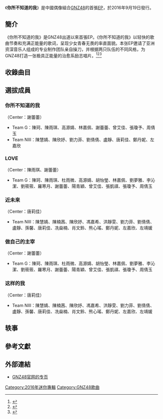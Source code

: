 {{Infobox Album 
| Name           = 你所不知道的我
| Artist         = [[GNZ48|GNZ48]]
| Released       = 2016年9月19日
| Type           = EP
| Cover          = File:GNZ48 You Don't Know Me.jpg
| Caption        = 
| Recorded       = 
| Genre          = [[流行音樂|流行音樂]]
| Length         = 19:17
| Label          = [[丝芭传媒|廣州絲芭文化傳媒有限公司]]
| Producer       = 
| Last album     = 
| This album     = '''你所不知道的我'''<br />（2016年）
| Next album     = [[GNZ48發行作品列表#BOOM!_BOOM!_BOOM!|BOOM! BOOM! BOOM!]]<br />（2017年）
| Misc           = 
{{External music video|type=EP|1={{Bilibili|av6426540|你所不知道的我（舞蹈版）}}}}
}}
《'''你所不知道的我'''》是中國偶像組合[[GNZ48|GNZ48]]的首張[[EP|EP]]，於2016年9月19日發行。

== 簡介 ==
《你所不知道的我》是GNZ48出道以來首張EP。《你所不知道的我》以轻快的歌曲节奏和充满正能量的歌词，呈现少女青春无畏的率直面貌。本张EP邀请了亚洲资深音乐人组成的专业制作团队亲自操刀，并根据两只队伍的不同风格，为GNZ48打造一张极具正能量的治愈系励志唱片。<ref>{{cite web|url=http://www.gnz48.com/html/news/info/201609/208.html|title=GNZ48首张EP《你所不知道的我》同名主打歌MV首发啦|website=GNZ48|date=2016-09-12|access-date=2018-12-15|archive-date=2019-11-08|archive-url=https://web.archive.org/web/20191108020640/http://www.gnz48.com/html/news/info/201609/208.html|dead-url=no}}</ref><ref>{{cite web|url=http://www.gnz48.com/html/news/info/201609/213.html|title=GNZ48首原创EP《你所不知道的我》四大收录曲崭新首发|website=GNZ48|date=2016-09-23|access-date=2018-12-15|archive-date=2019-11-08|archive-url=https://web.archive.org/web/20191108013643/http://www.gnz48.com/html/news/info/201609/213.html|dead-url=no}}</ref><ref>{{cite web|url=http://ent.163.com/16/0909/21/C0I6UNCN00038793.html|title=女子偶像天团GNZ48推出首张EP《你所不知道的我》|website=网易娱乐|publisher=[[网易|网易]]|date=2016-09-09|access-date=2018-12-08|archive-date=2019-07-24|archive-url=https://web.archive.org/web/20190724211249/http://ent.163.com/16/0909/21/C0I6UNCN00038793.html|dead-url=no}}</ref>
{{Clear}}

== 收錄曲目 ==
{{tracklist
| headline = CD
| extra_column = 演唱者
| total_length = 19:17
| title1 = 你所不知道的我
| lyrics1 = 阿聿
| music1 = 周路
| arranger1 = 馮彥
| extra1 = 選拔組
| length1 = 4:20
| title2 = LOVE
| lyrics2 = 黃楚欣（歡歡）
| music2 = 黃楚欣（歡歡）
| arranger2 = 馮彥
| extra2 = Team G
| length2 = 3:40
| title3 = 近未来
| lyrics3 = 林熠
| music3 = 林熠
| arranger3 = 郭偉聰
| extra3 = Team NIII
| length3 = 3:52
| title4 = 做自己的主宰
| lyrics4 = 黃文輝
| music4 = ET
| arranger4 = 胡臻
| extra4 = Team G
| length4 = 3:53
| title5 = 这样的我
| lyrics5 = 林熠
| music5 = 林熠
| arranger5 = 楊俊
| extra5 = Team NIII
| length5 = 3:32
}}

== 選拔成員 ==
=== 你所不知道的我 ===
（Center：謝蕾蕾）
* Team G：陳珂、陳雨琪、高源婧、林嘉佩、謝蕾蕾、曾艾佳、張瓊予、周倩玉
* Team NIII：陳慧婧、陳欣妤、劉力菲、劉倩倩、盧靜、唐莉佳、鄭丹妮、左嘉欣

=== LOVE ===
（Center：陳雨琪、謝蕾蕾）
* Team G：陳珂、陳雨琪、杜雨微、高源婧、胡怡瑩、林嘉佩、劉夢雅、李沁潔、劉筱筱、羅寒月、謝蕾蕾、陽青穎、曾艾佳、張凱祺、張瓊予、周倩玉

=== 近未来 ===
（Center：唐莉佳）
* Team NIII：陳慧婧、陳楠茜、陳欣妤、馮嘉希、洪靜雯、劉力菲、劉倩倩、盧靜、孫馨、唐莉佳、冼燊楠、肖文鈴、熊心瑤、鄭丹妮、左嘉欣、左靖媛

=== 做自己的主宰 ===
（Center：謝蕾蕾）
* Team G：陳珂、陳雨琪、杜雨微、高源婧、胡怡瑩、林嘉佩、劉夢雅、李沁潔、劉筱筱、羅寒月、謝蕾蕾、陽青穎、曾艾佳、張凱祺、張瓊予、周倩玉

=== 这样的我 ===
（Center：唐莉佳）
* Team NIII：陳慧婧、陳楠茜、陳欣妤、馮嘉希、洪靜雯、劉力菲、劉倩倩、盧靜、孫馨、唐莉佳、冼燊楠、肖文鈴、熊心瑤、鄭丹妮、左嘉欣、左靖媛

== 轶事 ==

== 參考文獻 ==
{{Reflist}}

== 外部連結 ==
*[http://www.gnz48.com/event/g009/ GNZ48官网的专页] {{Wayback|url=http://www.gnz48.com/event/g009/ |date=20191019190709 }}

{{GNZ48}}

[[Category:2016年迷你專輯|Category:2016年迷你專輯]]
[[Category:GNZ48歌曲|Category:GNZ48歌曲]]